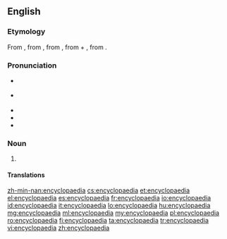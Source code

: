 {{also|encyclopædia}}
==English==

===Etymology===
From {{etyl|la}} {{term|encyclopaedia|lang=la}}, from {{etyl|grc}} {{term|ἐγκύκλιος παιδεία||the circle of arts and sciences, curriculum|tr=enkuklios paideia|lang=grc}}, from {{term|ἐγκύκλιος||circular, rounded, round|tr=enkuklios|lang=grc}}, from {{term|κύκλος||circle|tr=kuklos|lang=grc}} + {{term|παιδεία||the rearing of a child, education|tr=paideia|lang=grc}}, from {{term|παιδίον||child|tr=paidion|lang=grc}}.

===Pronunciation===
* {{a|Canada}} {{IPA|/ənˌsəɪ.kləˈpi.diə/}}
* {{a|UK|US}} {{IPA|/ɪnˌsaɪ.kləˈpi(ː).diə/}}
* {{audio|en-ca-synth-encyclopedia.ogg|CA synth}}
* {{audio|en-us-encyclopedia.ogg|Audio (US)}}
* {{rhymes|iːdiə}}

===Noun===
{{en-noun|pl=encyclopaedias|pl2=encyclopaediae}}

# {{label|chiefly|UK}} {{alternative spelling of|encyclopedia}}

====Translations====
{{trans-see|encyclopedia}}

[[zh-min-nan:encyclopaedia]]
[[cs:encyclopaedia]]
[[et:encyclopaedia]]
[[el:encyclopaedia]]
[[es:encyclopaedia]]
[[fr:encyclopaedia]]
[[io:encyclopaedia]]
[[id:encyclopaedia]]
[[it:encyclopaedia]]
[[lo:encyclopaedia]]
[[hu:encyclopaedia]]
[[mg:encyclopaedia]]
[[ml:encyclopaedia]]
[[my:encyclopaedia]]
[[pl:encyclopaedia]]
[[ro:encyclopaedia]]
[[fi:encyclopaedia]]
[[ta:encyclopaedia]]
[[tr:encyclopaedia]]
[[vi:encyclopaedia]]
[[zh:encyclopaedia]]